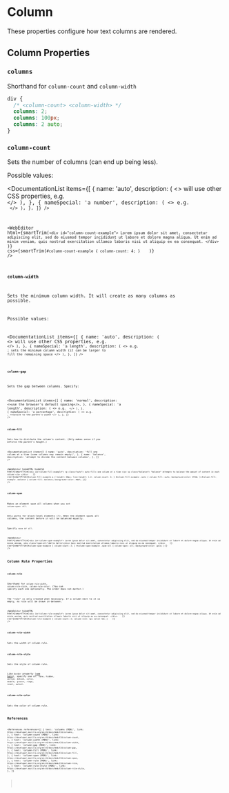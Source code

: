 
<MetadataConfigurer title="Column" dateCreated="2021-03-31" />

# Column

These properties configure how text columns are rendered.

## Column Properties

### `columns`

Shorthand for `column-count` and `column-width`

```css
div {
  /* <column-count> <column-width> */
  columns: 2;
  columns: 100px;
  columns: 2 auto;
}
```

### `column-count`

Sets the number of columns (can end up being less).

Possible values:

<DocumentationList
  items={[
    {
      name: 'auto',
      description: (
        <>
          will use other CSS properties, e.g. <Code str="column-width" />
        </>
      ),
    },
    {
      nameSpecial: 'a number',
      description: (
        <>
          e.g. <Code str="2" />
        </>
      ),
    },
  ]}
/>

<WebEditor
  html={smartTrim(`
    <div id="column-count-example">
      Lorem ipsum dolor sit amet, consectetur adipiscing elit, sed do eiusmod
      tempor incididunt ut labore et dolore magna aliqua. Ut enim ad minim veniam,
      quis nostrud exercitation ullamco laboris nisi ut aliquip ex ea consequat.
    </div>    
  `)}
  css={smartTrim(`
    #column-count-example {
      column-count: 4;
    }    
  `)}
/>

### `column-width`

Sets the minimum column width. It will create as many columns as possible.

Possible values:

<DocumentationList
  items={[
    {
      name: 'auto',
      description: (
        <>
          will use other CSS properties, e.g. <Code str="column-count" />
        </>
      ),
    },
    {
      nameSpecial: 'a length',
      description: (
        <>
          e.g. <Code str="100px" />; sets the minimum column width (it can be larger to fill the
          remaining space
        </>
      ),
    },
  ]}
/>

### `column-gap`

Sets the gap between columns. Specify:

<DocumentationList
  items={[
    {
      name: 'normal',
      description: <>use the browser's default spacing</>,
    },
    {
      nameSpecial: 'a length',
      description: (
        <>
          e.g. <Code str="1em" />
        </>
      ),
    },
    {
      nameSpecial: 'a percentage',
      description: (
        <>
          e.g. <Code str="100px" />, relative to the parent's width
        </>
      ),
    },
  ]}
/>

### `column-fill`

Sets how to distrbute the column's content. (Only makes sense if you enforce the parent's height.)

<DocumentationList
  items={[
    {
      name: 'auto',
      description: 'fill one column at a time (some columns may remain empty)',
    },
    {
      name: 'balance',
      description: 'attempt to divide the content between columns',
    },
  ]}
/>

<WebEditor
  hideHTML
  hideCSS
  html={smartTrim(`
    <div id="column-fill-example">
      <p class="auto">
        auto fills one column at a time
      </p>
      <p class="balance">
        "balance" attempts to balance the amount of content in each column
      </p>
    </div>    
  `)}
  css={smartTrim(`
    #column-fill-example p {
      height: 80px;
      line-height: 1.2;
      column-count: 3;
    }
    #column-fill-example .auto {
      column-fill: auto;
      background-color: #fdd;
    }
    #column-fill-example .balance {
      column-fill: balance;
      background-color: #ddf;
    }
`)}
/>

### `column-span`

Makes an element span all columns when you set `column-span: all`.

Only works for block-level elements (?). When the element spans all columns,
the content before it will be balanced equally.

Specify `none` or `all`.

<WebEditor
  html={smartTrim(`
    <div id="column-span-example">
      Lorem ipsum dolor sit amet, consectetur adipiscing elit, sed do eiusmod
      tempor incididunt ut labore et dolore magna aliqua. Ut enim ad minim veniam.
      <div class="span-all">Hello hello!</div>
      Quis nostrud exercitation ullamco laboris nisi ut aliquip ex ea consequat.
    </div>    
  `)}
  css={smartTrim(`
    #column-span-example {
      column-count: 3;
    }
    #column-span-example .span-all {
      column-span: all;
      background-color: gold;
    }
  `)}
/>

## Column Rule Properties

### `column-rule`

Shorthand for `column-rule-width`, `column-rule-style`, `column-rule-color`.
(You can specify each one optionally. The order does not matter.)

The "rule" is only created when necessary. If a column next to it is empty, no rule will be drawn in-between.

<WebEditor
  hideHTML
  html={smartTrim(`
    <div id="column-rule-example">
      Lorem ipsum dolor sit amet, consectetur adipiscing elit, sed do eiusmod
      tempor incididunt ut labore et dolore magna aliqua. Ut enim ad minim veniam,
      quis nostrud exercitation ullamco laboris nisi ut aliquip ex ea consequat.
    </div>    
  `)}
  css={smartTrim(`
    #column-rule-example {
      column-count: 3;
      column-rule: 1px solid red;
    }    
  `)}
/>

### `column-rule-width`

Sets the width of column rule.

### `column-rule-style`

Sets the style of column rule.

Like `border` property ([see here](http://localhost:3000/web/css/layouting/border#border-styles)),
specify one of: `none`, `hidden`, `dotted`, `dahsed`, `solid`, `double`, `groove`, `ridge`, `inset`, `outset`.

### `column-rule-color`

Sets the color of column rule.

## References

<References
  references={[
    {
      text: 'columns (MDN)',
      link: `https://developer.mozilla.org/en-US/docs/Web/CSS/columns`,
    },
    {
      text: 'column-count (MDN)',
      link: `https://developer.mozilla.org/en-US/docs/Web/CSS/column-count`,
    },
    {
      text: 'column-width (MDN)',
      link: `https://developer.mozilla.org/en-US/docs/Web/CSS/column-width`,
    },
    {
      text: 'column-gap (MDN)',
      link: `https://developer.mozilla.org/en-US/docs/Web/CSS/column-gap`,
    },
    {
      text: 'column-fill (MDN)',
      link: `https://developer.mozilla.org/en-US/docs/Web/CSS/column-fill`,
    },
    {
      text: 'column-span (MDN)',
      link: `https://developer.mozilla.org/en-US/docs/Web/CSS/column-span`,
    },
    {
      text: 'column-rule (MDN)',
      link: `https://developer.mozilla.org/en-US/docs/Web/CSS/column-rule`,
    },
    {
      text: 'column-rule-style (MDN)',
      link: `https://developer.mozilla.org/en-US/docs/Web/CSS/column-rule-style`,
    },
  ]}
></References>
